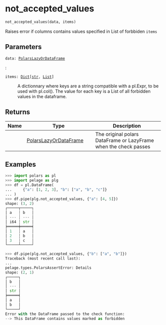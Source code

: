 # not_accepted_values { #pelage.not_accepted_values }

```python
not_accepted_values(data, items)
```

Raises error if columns contains values specified in List of forbbiden `items`

## Parameters {.doc-section .doc-section-parameters}

<code><span class="parameter-name">data</span><span class="parameter-annotation-sep">:</span> <span class="parameter-annotation">[PolarsLazyOrDataFrame](`pelage.types.PolarsLazyOrDataFrame`)</span></code>

:

<code><span class="parameter-name">items</span><span class="parameter-annotation-sep">:</span> <span class="parameter-annotation">[Dict](`typing.Dict`)\[[str](`str`), [List](`typing.List`)\]</span></code>

:   A dictionnary where keys are a string compatible with a pl.Expr, to be used with
    pl.col(). The value for each key is a List of all forbidden values in the
    dataframe.

## Returns {.doc-section .doc-section-returns}

| Name   | Type                                                          | Description                                                      |
|--------|---------------------------------------------------------------|------------------------------------------------------------------|
|        | [PolarsLazyOrDataFrame](`pelage.types.PolarsLazyOrDataFrame`) | The original polars DataFrame or LazyFrame when the check passes |

## Examples {.doc-section .doc-section-examples}

```python
>>> import polars as pl
>>> import pelage as plg
>>> df = pl.DataFrame(
...     {"a": [1, 2, 3], "b": ["a", "b", "c"]}
... )
>>> df.pipe(plg.not_accepted_values, {"a": [4, 5]})
shape: (3, 2)
┌─────┬─────┐
│ a   ┆ b   │
│ --- ┆ --- │
│ i64 ┆ str │
╞═════╪═════╡
│ 1   ┆ a   │
│ 2   ┆ b   │
│ 3   ┆ c   │
└─────┴─────┘
```

```python
>>> df.pipe(plg.not_accepted_values, {"b": ["a", "b"]})
Traceback (most recent call last):
...
pelage.types.PolarsAssertError: Details
shape: (2, 1)
┌─────┐
│ b   │
│ --- │
│ str │
╞═════╡
│ a   │
│ b   │
└─────┘
Error with the DataFrame passed to the check function:
--> This DataFrame contains values marked as forbidden
```
